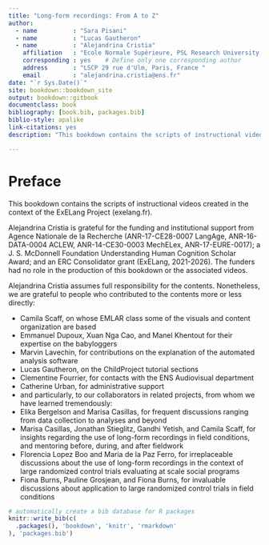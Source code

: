 ```yaml
--- 
title: "Long-form recordings: From A to Z"
author: 
  - name          : "Sara Pisani"
  - name          : "Lucas Gautheron"
  - name          : "Alejandrina Cristia"
    affiliation   : "Ecole Normale Supérieure, PSL Research University, Departement d'etudes cognitives, Laboratoire de Sciences Cognitives et Psycholinguistique (ENS, EHESS, CNRS)"
    corresponding : yes    # Define only one corresponding author
    address       : "LSCP 29 rue d'Ulm, Paris, France "
    email         : "alejandrina.cristia@ens.fr"
date: "`r Sys.Date()`"
site: bookdown::bookdown_site
output: bookdown::gitbook
documentclass: book
bibliography: [book.bib, packages.bib]
biblio-style: apalike
link-citations: yes
description: "This bookdown contains the scripts of instructional videos created in the context of the ExELang Project (exelang.fr)."

---
```


# Preface {-}

This bookdown contains the scripts of instructional videos created in the context of the ExELang Project (exelang.fr). 

Alejandrina Cristia is grateful for the funding and institutional support from Agence Nationale de la Recherche (ANR-17-CE28-0007 LangAge, ANR-16-DATA-0004 ACLEW, ANR-14-CE30-0003 MechELex, ANR-17-EURE-0017);  a J. S. McDonnell Foundation Understanding Human Cognition Scholar Award; and an ERC Consolidator grant (ExELang, 2021-2026). The funders had no role in the production of this bookdown or the associated videos. 

Alejandrina Cristia assumes full responsibility for the contents. Nonetheless, we are  grateful to people who contributed to the contents more or less directly:

- Camila Scaff, on whose EMLAR class some of the visuals and content organization are based
- Emmanuel Dupoux, Xuan Nga Cao, and Manel Khentout for their expertise on the babyloggers
- Marvin Lavechin, for contributions on the explanation of the automated analysis software
- Lucas Gautheron, on the ChildProject tutorial sections
- Clementine Fourrier, for contacts with the ENS Audiovisual department
- Catherine Urban, for administrative support
- and particularly, to our collaborators in related projects, from whom we have learned tremendously: 
- Elika Bergelson and Marisa Casillas, for frequent discussions ranging from data collection to analyses and beyond
- Marisa Casillas, Jonathan Stieglitz, Gandhi Yetish, and Camila Scaff, for insights regarding the use of long-form recordings in field conditions, and mentoring before, during, and after fieldwork
- Florencia Lopez Boo and Maria de la Paz Ferro, for irreplaceable discussions about the use of long-form recordings in the context of large randomized control trials evaluating at scale social programs
- Fiona Burns, Pauline Grosjean, and Fiona Burns, for invaluable discussions about application to large randomized control trials in field conditions





```r
# automatically create a bib database for R packages
knitr::write_bib(c(
  .packages(), 'bookdown', 'knitr', 'rmarkdown'
), 'packages.bib')
```
